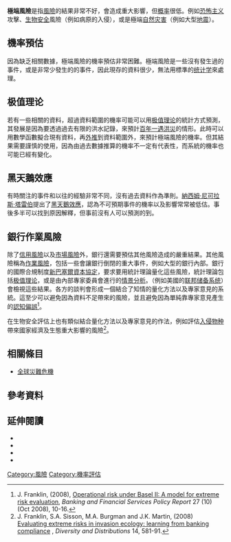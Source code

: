 '''極端風險'''是指[[風險|風險]]的結果非常不好，會造成重大影響，但[[概率|概率]]很低。例如[[恐怖主义|恐怖主义]]攻擊、[[生物安全|生物安全]]風險（例如病原的入侵），或是極端[[自然灾害|自然灾害]]（例如大型[[地震|地震]]）。

==機率預估==
因為缺乏相關數據，極端風險的機率預估非常困難。極端風險是一些沒有發生過的事件，或是非常少發生的的事件，因此現存的資料很少，無法用標準的[[统计学|统计学]]來處理。

==极值理论==
{{Main|极值理论}}
若有一些相關的資料，超過資料範圍的機率可能可以用[[极值理论|极值理论]]的統計方式預測，其發展是因為要透過過去有限的洪水記錄，來預計[[百年洪水|百年一遇洪災]]的情形。此時可以用數學函數擬合現有資料，再[[外推|外推]]到資料範圍外，來預計極端風險的機率。但其結果需要謹慎的使用，因為由過去數據推算的機率不一定有代表性，而系統的機率也可能已經有變化。

==黑天鵝效應==
{{Main|黑天鵝效應}}
有時關注的事件和以往的經驗非常不同，沒有過去資料作為準則。[[納西姆·尼可拉斯·塔雷伯|納西姆·尼可拉斯·塔雷伯]]提出了[[黑天鵝效應|黑天鵝效應]]，認為不可預期事件的機率以及影響常常被低估。事後多半可以找到原因解釋，但事前沒有人可以預測的到。

==銀行作業風險==
{{Main|作業風險}}
除了[[信用風險|信用風險]]以及[[市場風險|市場風險]]外，銀行還需要預估其他風險造成的嚴重結果。其他風險稱為[[作業風險|作業風險]]，包括一些會讓銀行倒閉的重大事件，例如大型的銀行內部{{le|銀行詐騙|bank fraud|詐騙}}。銀行的國際合規制度[[新巴塞爾資本協定|新巴塞爾資本協定]]，要求要用統計理論量化這些風險，統計理論包括[[极值理论|极值理论]]，或是由內部專家委員會進行的[[情景分析|情景分析]]。{{le|銀行監管單位|bank regulation}}（例如美國的[[联邦储备系统|联邦储备系统]]）會檢視這些結果。各方的談判會形成一個結合了知情的量化方法以及專家意見的系統。這至少可以避免因為資料不足帶來的風險，並且避免因為單純靠專家意見產生的[[認知偏誤|認知偏誤]]<ref>J. Franklin, (2008), [http://www.maths.unsw.edu.au/~jim/oprisk.pdf Operational risk under Basel II: A model for extreme risk evaluation], ''Banking and Financial Services Policy Report'' 27 (10) (Oct 2008), 10-16.</ref>。

在生物安全評估上也有類似結合量化方法以及專家意見的作法，例如評估[[入侵物种|入侵物种]]帶來國家經濟及生態重大影響的風險<ref>J. Franklin, S.A. Sisson, M.A. Burgman and J.K. Martin, (2008) [http://www.maths.unsw.edu.au/~jim/advocacydivdist.pdf Evaluating extreme risks in invasion ecology: learning from banking compliance] {{Wayback|url=http://www.maths.unsw.edu.au/~jim/advocacydivdist.pdf |date=20081123103719 }}, ''Diversity and Distributions'' 14, 581-91.</ref>。

==相關條目==
* [[全球災難危機|全球災難危機]]

==參考資料==
<references/>

==延伸閱讀==
*{{cite book
 | author = Taleb, N. N.
 | year = 2007
 |title = The Black Swan: The Impact of the Highly Improbable
 | url = https://archive.org/details/blackswanimpacto00tale
 | url-access = registration
 | isbn = 978-1-4000-6351-2 
}}
*{{cite book
 | author = Embrechts, P.
 |year = 2000
 | title = Extremes and Integrated Risk Management
 | publisher = Risk Books
 | isbn = 1-899332-74-X
}}
*{{cite book
 | author = Nott, J.
 | year = 2006
 | title = Extreme Events: A Physical Reconstruction and Risk Assessment
 | publisher = Cambridge University Press
 | isbn = 978-0-521-82412-5
 | url-access = registration
 | url = https://archive.org/details/extremeeventsphy00nott_0
 }}
*{{cite book
 |author1=Hodgson, T  |author2=Yin, L | year = 2013
 | title = Extreme Risks - 2013 | publisher = Towers Watson}}

[[Category:風險|Category:風險]]
[[Category:機率評估|Category:機率評估]]